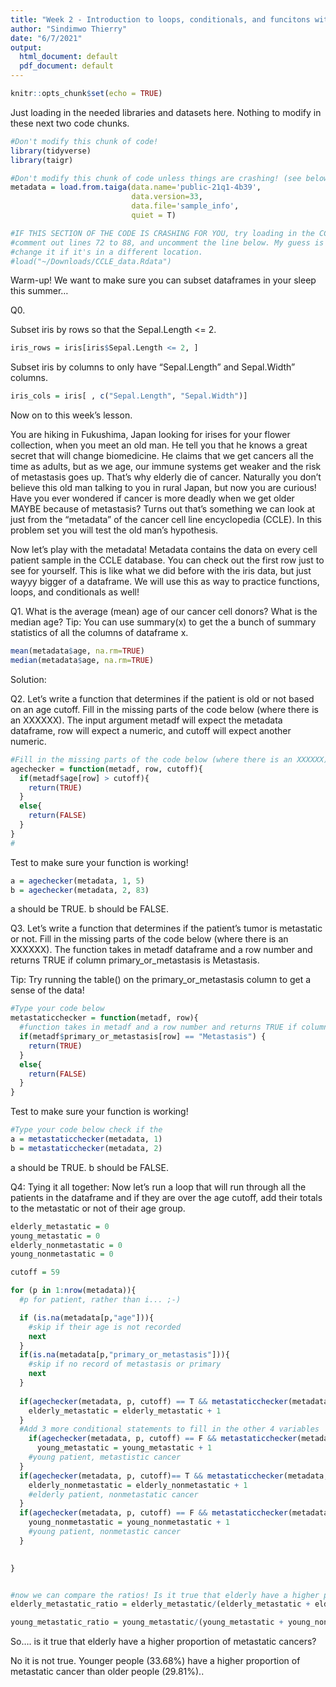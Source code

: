 ```yaml
---
title: "Week 2 - Introduction to loops, conditionals, and funcitons with metadata"
author: "Sindimwo Thierry"
date: "6/7/2021"
output:
  html_document: default
  pdf_document: default
---
```


```r
knitr::opts_chunk$set(echo = TRUE)
```


Just loading in the needed libraries and datasets here. Nothing to modify in these next two code chunks.

```r
#Don't modify this chunk of code!
library(tidyverse)
library(taigr)
```

```r
#Don't modify this chunk of code unless things are crashing! (see below)
metadata = load.from.taiga(data.name='public-21q1-4b39', 
                           data.version=33, 
                           data.file='sample_info', 
                           quiet = T)

#IF THIS SECTION OF THE CODE IS CRASHING FOR YOU, try loading in the CCLE_data.Data you downloaded on Monday.
#comment out lines 72 to 88, and uncomment the line below. My guess is that it is in your Downloads folder, but
#change it if it's in a different location.
#load("~/Downloads/CCLE_data.Rdata")
```

Warm-up! We want to make sure you can subset dataframes in your sleep this summer...

Q0.

Subset iris by rows so that the Sepal.Length <= 2.

```r
iris_rows = iris[iris$Sepal.Length <= 2, ]
```

Subset iris by columns to only have “Sepal.Length” and Sepal.Width” columns.

```r
iris_cols = iris[ , c("Sepal.Length", "Sepal.Width")]
```

Now on to this week's lesson.

You are hiking in Fukushima, Japan looking for irises for your flower collection, when you meet an old man. He tell you that he knows a great secret that will change biomedicine. He claims that we get cancers all the time as adults, but as we age, our immune systems get weaker and the risk of metastasis goes up. That's why elderly die of cancer. Naturally you don't believe this old man talking to you in rural Japan, but now you are curious!
Have you ever wondered if cancer is more deadly when we get older MAYBE because of metastasis? Turns out that's something we can look at just from the "metadata" of the cancer cell line encyclopedia (CCLE). In this problem set you will test the old man's hypothesis. 

Now let's play with the metadata! Metadata contains the data on every cell patient sample in the CCLE database. You can check out the first row just to see for yourself. This is like what we did before with the iris data, but just wayyy bigger of a dataframe. We will use this as way to practice functions, loops, and conditionals as well!


Q1. What is the average (mean) age of our cancer cell donors? What is the median age?
Tip: You can use summary(x) to get the a bunch of summary statistics of all the columns of dataframe x. 

```r
mean(metadata$age, na.rm=TRUE)
median(metadata$age, na.rm=TRUE)

```
Solution: 

Q2. Let's write a function that determines if the patient is old or not based on an age cutoff. Fill in the missing parts of the code below (where there is an XXXXXX). The input argument metadf will expect the metadata dataframe, row will expect a numeric, and cutoff will expect another numeric.

```r
#Fill in the missing parts of the code below (where there is an XXXXXX)
agechecker = function(metadf, row, cutoff){
  if(metadf$age[row] > cutoff){
    return(TRUE)
  }
  else{
    return(FALSE)
  }
}
#
```

Test to make sure your function is working!

```r

a = agechecker(metadata, 1, 5) 
b = agechecker(metadata, 2, 83)
```
a should be TRUE. b should be FALSE. 



Q3. Let's write a function that determines if the patient's tumor is metastatic or not. Fill in the missing parts of the code below (where there is an XXXXXX). The function takes in metadf dataframe and a row number and returns TRUE if column primary_or_metastasis is Metastasis.

Tip: Try running the table() on the primary_or_metastasis column to get a sense of the data!

```r
#Type your code below
metastaticchecker = function(metadf, row){
  #function takes in metadf and a row number and returns TRUE if column primary_or_metastasis is Metastasis
  if(metadf$primary_or_metastasis[row] == "Metastasis") {
    return(TRUE)
  }
  else{
    return(FALSE)
  }
}

```

Test to make sure your function is working!

```r
#Type your code below check if the
a = metastaticchecker(metadata, 1) 
b = metastaticchecker(metadata, 2) 
```
a should be TRUE. b should be FALSE. 


Q4: Tying it all together: Now let's run a loop that will run through all the patients in the dataframe and if they are over the age cutoff, add their totals to the metastatic or not of their age group.

```r
elderly_metastatic = 0
young_metastatic = 0
elderly_nonmetastatic = 0
young_nonmetastatic = 0

cutoff = 59

for (p in 1:nrow(metadata)){ 
  #p for patient, rather than i... ;-) 

  if (is.na(metadata[p,"age"])){
    #skip if their age is not recorded
    next
  }
  if(is.na(metadata[p,"primary_or_metastasis"])){
    #skip if no record of metastasis or primary
    next
  }
  
  if(agechecker(metadata, p, cutoff) == T && metastaticchecker(metadata, p) == T) {
    elderly_metastatic = elderly_metastatic + 1
  }
  #Add 3 more conditional statements to fill in the other 4 variables
    if(agechecker(metadata, p, cutoff) == F && metastaticchecker(metadata, p) == T) {
      young_metastatic = young_metastatic + 1
    #young patient, metastistic cancer
  }
  if(agechecker(metadata, p, cutoff)== T && metastaticchecker(metadata, p)== F) {
    elderly_nonmetastatic = elderly_nonmetastatic + 1
    #elderly patient, nonmetastatic cancer
  }
  if(agechecker(metadata, p, cutoff) == F && metastaticchecker(metadata, p) == F) {
    young_nonmetastatic = young_nonmetastatic + 1
    #young patient, nonmetastic cancer
  }

  
}


#now we can compare the ratios! Is it true that elderly have a higher proportion of metastatic cancers?
elderly_metastatic_ratio = elderly_metastatic/(elderly_metastatic + elderly_nonmetastatic)

young_metastatic_ratio = young_metastatic/(young_metastatic + young_nonmetastatic)

```
So.... is it true that elderly have a higher proportion of metastatic cancers?

No it is not true. Younger people (33.68%) have a higher proportion of metastatic cancer than older people (29.81%)..


